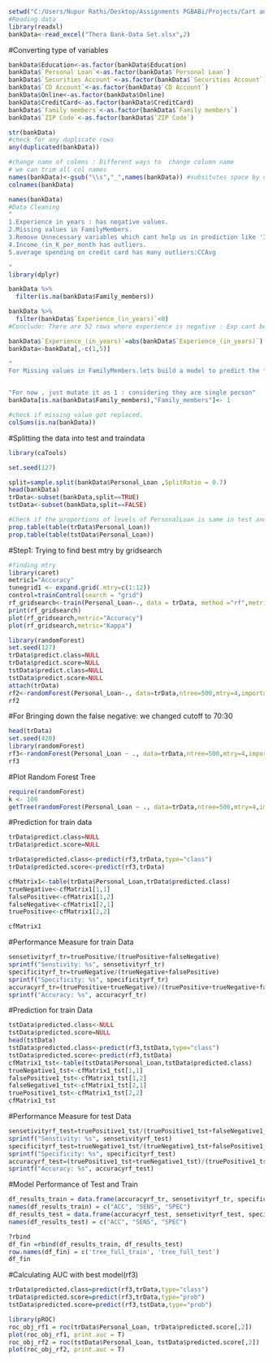 ```{r}

setwd("C:/Users/Nupur Rathi/Desktop/Assignments PGBABi/Projects/Cart and Random Forest Project")
#Reading data
library(readxl)
bankData<-read_excel("Thera Bank-Data Set.xlsx",2)

```

#Converting type of variables
```{r}
bankData$Education<-as.factor(bankData$Education)
bankData$`Personal Loan`<-as.factor(bankData$`Personal Loan`)
bankData$`Securities Account`<-as.factor(bankData$`Securities Account`)
bankData$`CD Account`<-as.factor(bankData$`CD Account`)
bankData$Online<-as.factor(bankData$Online)
bankData$CreditCard<-as.factor(bankData$CreditCard)
bankData$`Family members`<-as.factor(bankData$`Family members`)
bankData$`ZIP Code`<-as.factor(bankData$`ZIP Code`)

str(bankData)
#check for any duplicate rows
any(duplicated(bankData))

#change name of colmns : Different ways to  change column name
# we can trim all col names
names(bankData)<-gsub("\\s","_",names(bankData)) #subsitutes space by underscore
colnames(bankData)
```


```{r}

names(bankData)
#Data Cleaning 
"
1.Experience in years : has negative values.
2.Missing values in FamilyMembers.
3.Remove Unnecessary variables which cant help us in prediction like 'Id'
4.Income_(in_K_per_month has outliers.
5.average spending on credit card has many outliers:CCAvg

"
library(dplyr)

bankData %>%
  filter(is.na(bankData$Family_members))

bankData %>%
  filter(bankData$`Experience_(in_years)`<0)
#Conclude: There are 52 rows where experience is negative : Exp cant be negative # so we will mutate as abs value of exp : considering it to be typing err

bankData$`Experience_(in_years)`=abs(bankData$`Experience_(in_years)`)
bankData<-bankData[,-c(1,5)]


```
```{r}
"
For Missing values in FamilyMembers.lets build a model to predict the family members for given data" 


"For now , just mutate it as 1 : considering they are single person"
bankData[is.na(bankData$Family_members),"Family_members"]<- 1

#check if missing value got replaced.
colSums(is.na(bankData))

```


#Splitting the data into test and traindata
```{r}

library(caTools)

set.seed(127)

split=sample.split(bankData$Personal_Loan ,SplitRatio = 0.7)
head(bankData)
trData<-subset(bankData,split==TRUE)
tstData<-subset(bankData,split==FALSE)

#Check if the proportions of levels of PersonalLoan is same in test and train data to avoid baising
prop.table(table(trData$Personal_Loan))
prop.table(table(tstData$Personal_Loan))
```



#Step1: Trying to find best mtry by gridsearch
```{r}
#finding mtry
library(caret)
metric1="Accuracy"
tunegrid1 <- expand.grid(.mtry=c(1:12))
control=trainControl(search = "grid")
rf_gridsearch<-train(Personal_Loan~., data = trData, method ="rf",metric= metric1, tuneGrid =tunegrid1,trControl=control,ntree=500)
print(rf_gridsearch)
plot(rf_gridsearch,metric="Accuracy")
plot(rf_gridsearch,metric="Kappa")
```


```{r}
library(randomForest)
set.seed(127)
trData$predict.class=NULL
trData$predict.score=NULL
tstData$predict.class=NULL
tstData$predict.score=NULL
attach(trData)
rf2<-randomForest(Personal_Loan~., data=trData,ntree=500,mtry=4,importance=TRUE)
rf2
```

#For Bringing down the false negative: we changed cutoff to 70:30
```{r}

head(trData)
set.seed(420)
library(randomForest)
rf3<-randomForest(Personal_Loan ~ ., data=trData,ntree=500,mtry=4,importance=TRUE,cutoff=c(0.7,0.3))
rf3

```


#Plot Random Forest Tree
```{r}
require(randomForest)
k <- 100
getTree(randomForest(Personal_Loan ~ ., data=trData,ntree=500,mtry=4,importance=TRUE,cutoff=c(0.7,0.3)), k, labelVar = TRUE)

```







#Prediction for train data
```{r}
trData$predict.class=NULL
trData$predict.score=NULL

trData$predicted.class<-predict(rf3,trData,type="class")
trData$predicted.score<-predict(rf3,trData)

cfMatrix1<-table(trData$Personal_Loan,trData$predicted.class)
trueNegative<-cfMatrix1[1,1]
falsePositive<-cfMatrix1[1,2]
falseNegative<-cfMatrix1[2,1]
truePositive<-cfMatrix1[2,2]

cfMatrix1
```


#Performance Measure for train Data

```{r}
sensetivityrf_tr=truePositive/(truePositive+falseNegative)
sprintf("Senstivity: %s", sensetivityrf_tr)
specificityrf_tr=trueNegative/(trueNegative+falsePositive)
sprintf("Specificity: %s", specificityrf_tr)
accuracyrf_tr=(truePositive+trueNegative)/(truePositive+trueNegative+falsePositive+falseNegative)
sprintf("Accuracy: %s", accuracyrf_tr)
```

#Prediction for train Data

```{r}
tstData$predicted.class<-NULL
tstData$predicted.score=NULL
head(tstData)
tstData$predicted.class<-predict(rf3,tstData,type="class")
tstData$predicted.score<-predict(rf3,tstData)
cfMatrix1_tst<-table(tstData$Personal_Loan,tstData$predicted.class)
trueNegative1_tst<-cfMatrix1_tst[1,1]
falsePositive1_tst<-cfMatrix1_tst[1,2]
falseNegative1_tst<-cfMatrix1_tst[2,1]
truePositive1_tst<-cfMatrix1_tst[2,2]
cfMatrix1_tst
```





#Performance Measure for test Data

```{r}
sensetivityrf_test=truePositive1_tst/(truePositive1_tst+falseNegative1_tst)
sprintf("Senstivity: %s", sensetivityrf_test)
specificityrf_test=trueNegative1_tst/(trueNegative1_tst+falsePositive1_tst)
sprintf("Specificity: %s", specificityrf_test)
accuracyrf_test=(truePositive1_tst+trueNegative1_tst)/(truePositive1_tst+trueNegative1_tst+falsePositive1_tst+falseNegative1_tst)
sprintf("Accuracy: %s", accuracyrf_test)
```
#Model Performance of Test and Train
```{r}
df_results_train = data.frame(accuracyrf_tr, sensetivityrf_tr, specificityrf_tr)
names(df_results_train) = c("ACC", "SENS", "SPEC")
df_results_test = data.frame(accuracyrf_test, sensetivityrf_test, specificityrf_test)
names(df_results_test) = c("ACC", "SENS", "SPEC")

?rbind
df_fin =rbind(df_results_train, df_results_test)
row.names(df_fin) = c('tree_full_train', 'tree_full_test')
df_fin
```


#Calculating AUC with best model(rf3)

```{r}

trData$predicted.class=predict(rf3,trData,type="class")
trData$predicted.score=predict(rf3,trData,type="prob")
tstData$predicted.score=predict(rf3,tstData,type="prob")
```


```{r}
library(pROC)
roc_obj_rf1 = roc(trData$Personal_Loan, trData$predicted.score[,2])
plot(roc_obj_rf1, print.auc = T)
roc_obj_rf2 = roc(tstData$Personal_Loan, tstData$predicted.score[,2])
plot(roc_obj_rf2, print.auc = T)
```


